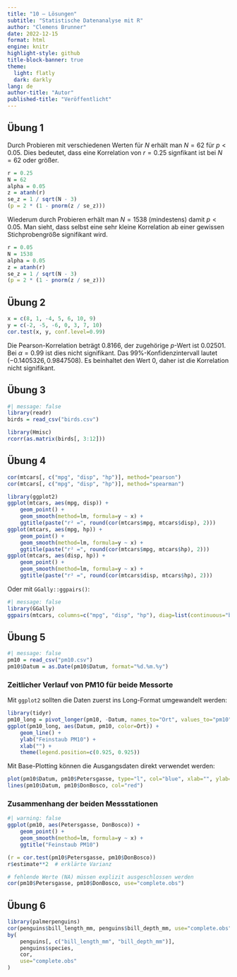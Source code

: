 ```yaml
---
title: "10 – Lösungen"
subtitle: "Statistische Datenanalyse mit R"
author: "Clemens Brunner"
date: 2022-12-15
format: html
engine: knitr
highlight-style: github
title-block-banner: true
theme:
  light: flatly
  dark: darkly
lang: de
author-title: "Autor"
published-title: "Veröffentlicht"
---
```


## Übung 1

Durch Probieren mit verschiedenen Werten für $N$ erhält man $N = 62$ für $p < 0.05$. Dies bedeutet, dass eine Korrelation von $r = 0.25$ signfikant ist bei $N = 62$ oder größer.

```r
r = 0.25
N = 62
alpha = 0.05
z = atanh(r)
se_z = 1 / sqrt(N - 3)
(p = 2 * (1 - pnorm(z / se_z)))
```

Wiederum durch Probieren erhält man $N = 1538$ (mindestens) damit $p < 0.05$. Man sieht, dass selbst eine sehr kleine Korrelation ab einer gewissen Stichprobengröße signifikant wird.

```r
r = 0.05
N = 1538
alpha = 0.05
z = atanh(r)
se_z = 1 / sqrt(N - 3)
(p = 2 * (1 - pnorm(z / se_z)))
```


## Übung 2

```r
x = c(8, 1, -4, 5, 6, 10, 9)
y = c(-2, -5, -6, 0, 3, 7, 10)
cor.test(x, y, conf.level=0.99)
```

Die Pearson-Korrelation beträgt 0.8166, der zugehörige $p$-Wert ist 0.02501. Bei $\alpha=0.99$ ist dies nicht signifikant. Das 99%-Konfidenzintervall lautet $(-0.1405326, 0.9847508)$. Es beinhaltet den Wert 0, daher ist die Korrelation nicht signifikant.


## Übung 3

```r
#| message: false
library(readr)
birds = read_csv("birds.csv")

library(Hmisc)
rcorr(as.matrix(birds[, 3:12]))
```


## Übung 4

```r
cor(mtcars[, c("mpg", "disp", "hp")], method="pearson")
cor(mtcars[, c("mpg", "disp", "hp")], method="spearman")
```

```r
library(ggplot2)
ggplot(mtcars, aes(mpg, disp)) +
    geom_point() +
    geom_smooth(method=lm, formula=y ~ x) +
    ggtitle(paste("r² =", round(cor(mtcars$mpg, mtcars$disp), 2)))
ggplot(mtcars, aes(mpg, hp)) +
    geom_point() +
    geom_smooth(method=lm, formula=y ~ x) +
    ggtitle(paste("r² =", round(cor(mtcars$mpg, mtcars$hp), 2)))
ggplot(mtcars, aes(disp, hp)) +
    geom_point() +
    geom_smooth(method=lm, formula=y ~ x) +
    ggtitle(paste("r² =", round(cor(mtcars$disp, mtcars$hp), 2)))
```

Oder mit `GGally::ggpairs()`:

```r
#| message: false
library(GGally)
ggpairs(mtcars, columns=c("mpg", "disp", "hp"), diag=list(continuous="barDiag"))
```


## Übung 5

```r
#| message: false
pm10 = read_csv("pm10.csv")
pm10$Datum = as.Date(pm10$Datum, format="%d.%m.%y")
```


### Zeitlicher Verlauf von PM10 für beide Messorte

Mit `ggplot2` sollten die Daten zuerst ins Long-Format umgewandelt werden:

```r
library(tidyr)
pm10_long = pivot_longer(pm10, -Datum, names_to="Ort", values_to="pm10")
ggplot(pm10_long, aes(Datum, pm10, color=Ort)) +
    geom_line() +
    ylab("Feinstaub PM10") +
    xlab("") +
    theme(legend.position=c(0.925, 0.925))
```

Mit Base-Plotting können die Ausgangsdaten direkt verwendet werden:

```r
plot(pm10$Datum, pm10$Petersgasse, type="l", col="blue", xlab="", ylab="PM10")
lines(pm10$Datum, pm10$DonBosco, col="red")
```

### Zusammenhang der beiden Messstationen

```r
#| warning: false
ggplot(pm10, aes(Petersgasse, DonBosco)) +
    geom_point() +
    geom_smooth(method=lm, formula=y ~ x) +
    ggtitle("Feinstaub PM10")

(r = cor.test(pm10$Petersgasse, pm10$DonBosco))
r$estimate**2  # erklärte Varianz

# fehlende Werte (NA) müssen explizit ausgeschlossen werden
cor(pm10$Petersgasse, pm10$DonBosco, use="complete.obs")
```


## Übung 6

```r
library(palmerpenguins)
cor(penguins$bill_length_mm, penguins$bill_depth_mm, use="complete.obs")
by(
    penguins[, c("bill_length_mm", "bill_depth_mm")],
    penguins$species,
    cor,
    use="complete.obs"
)
```
